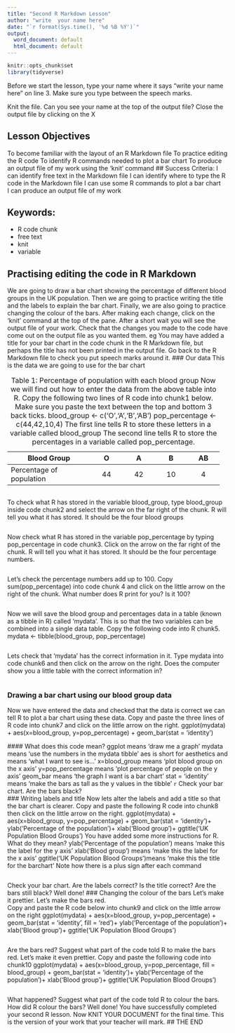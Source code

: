```yaml
---
title: "Second R Markdown Lesson"
author: "write  your name here"
date: "`r format(Sys.time(), '%d %B %Y')`"
output:
  word_document: default
  html_document: default
---
```


```r
knitr::opts_chunk$set
library(tidyverse)
```
Before we start the lesson, type your name where it says "write your name here" on line 3.  Make sure you type between the speech marks. 

Knit the file.  Can you see your name at the top of the output file?  Close the output file by clicking on the X

## Lesson Objectives
To become familiar with the layout of an R Markdown file
To practice editing the R code
To identify R commands needed to plot a bar chart
To produce an output file of my work using the 'knit' command
## Success Criteria:
I can identify free text in the Markdown file
I can identify where to type the R code in the Markdown file
I can use some R commands to plot a bar chart  
I can produce an output file of my work

## Keywords:
* R code chunk
* free text
* knit
* variable

## Practising editing the code in R Markdown
We are going to draw a bar chart showing the percentage of different blood groups in the UK population.
Then we are going to practice writing the title and the labels to explain the bar chart.
Finally, we are also going to practice changing the colour of the bars.
After making each change, click on the 'knit' command at the top of the pane. After a short wait you will see the output file of your work. Check that the changes you made to the code have come out on the output file as you wanted them. eg You may have added a title for your bar chart in the code chunk in the R Markdown file, but perhaps the title has not been printed in the output file. Go back to the R Markdown file to check you put speech marks around it.
### Our data
This is the data we are going to use for the bar chart

+--------------------------+----------+----------+----------+----------+
| Blood Group              | O        | A        | B        | AB       |
+==========================+:========:+:========:+:========:+:========:+
| Percentage of population | 44       | 42       | 10       | 4        |
+--------------------------+----------+----------+----------+----------+
: Table 1: Percentage of population with each blood group
Now we will find out how to enter the data from the above table into R.
Copy the following two lines of R code into chunk1 below. Make sure you paste the text between the top and bottom 3 back ticks.
blood_group <- c('O','A','B','AB')
pop_percentage <- c(44,42,10,4)
The first line tells R to store these letters in a variable called blood_group
The second line tells R to store the percentages in a variable called pop_percentage.
```r
```
To check what R has stored in the variable blood_group, type blood_group inside code chunk2 and select the arrow on the far right of the chunk. R will tell you what it has stored. It should be the four blood groups

```r
```
Now check what R has stored in the variable pop_percentage by typing pop_percentage in code chunk3. Click on the arrow on the far right of the chunk. R will tell you what it has stored. It should be the four percentage numbers.
```r
```
Let's check the percentage numbers add up to 100.
Copy sum(pop_percentage) into code chunk 4 and click on the little arrow on the right of the chunk.  What number does R print for you?  Is it 100?
```r
```
Now we will save the blood group and percentages data in a table (known as a tibble in R) called 'mydata'.  This is so that the two variables can be combined into a single data table.
Copy the following code into R chunk5.
mydata <- tibble(blood_group, pop_percentage)
```r
```
Lets check that 'mydata' has the correct information in it.
Type mydata into code chunk6 and then click on the arrow on the right.  Does the computer show you a little table with the correct information in?
```r
```
### Drawing a bar chart using our blood group data
Now we have entered the data and checked that the data is correct we can tell R to plot a bar chart using these data.
Copy and paste the three lines of R code into chunk7 and click on the little arrow on the right.
ggplot(mydata) +
aes(x=blood_group, y=pop_percentage) + 
geom_bar(stat = 'identity')
 
 #### What does this code mean?
ggplot means 'draw me a graph'
mydata means 'use the numbers in the mydata tibble'
aes is short for aesthetics and means 'what I want to see is...'
x=blood_group means 'plot blood group on the x axis'
y=pop_percentage means 'plot percentage of people on the y axis'
geom_bar means 'the graph I want is a bar chart'
stat = 'identity' means 'make the bars as tall as the y values in the tibble'
 ```r
```
Check your bar chart.  Are the bars black?  
### Writing labels and title
Now lets alter the labels and add a title so that the bar chart is clearer.
Copy and paste the following R code into chunk8 then click on the little arrow on the right.
ggplot(mydata) +
  aes(x=blood_group, y=pop_percentage) +
  geom_bar(stat = 'identity')+
  ylab('Percentage of the population')+
  xlab('Blood group')+
  ggtitle('UK Population Blood Groups')
  You have added some more instructions for R.  What do they mean?
ylab('Percentage of the population') means 'make this the label for the y axis'
xlab('Blood group') means 'make this the label for the x axis'
ggtitle('UK Population Blood Groups')means 'make this the title for the barchart'
Note how there is a plus sign after each command
 
```r
```
Check your bar chart.  Are the labels correct?  Is the title correct?  Are the bars still black?
Well done!
### Changing the colour of the bars
Let's make it prettier.
Let's make the bars red.  
Copy and paste the R code below into chunk9 and click on the little arrow on the right
ggplot(mydata) +
  aes(x=blood_group, y=pop_percentage) +
  geom_bar(stat = 'identity', fill = 'red')+
  ylab('Percentage of the population')+
  xlab('Blood group')+
  ggtitle('UK Population Blood Groups')
  
  
```r
```
  Are the bars red?  Suggest what part of the code told R to make the bars red.
Let's make it even prettier.  Copy and paste the following code into chunk10
ggplot(mydata) +
  aes(x=blood_group, y=pop_percentage, fill = blood_group) +
  geom_bar(stat = 'identity')+
  ylab('Percentage of the population')+
  xlab('Blood group')+
  ggtitle('UK Population Blood Groups')
    
```r
```
What happened?  Suggest what part of the code told R to colour the bars.  How did R colour the bars?
Well done!  You have successfully completed your second R lesson.
Now KNIT YOUR DOCUMENT for the final time.  This is the version of your work that your teacher will mark.
## THE END
